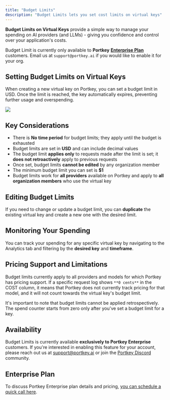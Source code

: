```yaml
---
title: "Budget Limits"
description: "Budget Limits lets you set cost limits on virtual keys"
---
```


**Budget Limits on Virtual Keys** provide a simple way to manage your spending on AI providers (and LLMs) - giving you confidence and control over your application's costs.

Budget Limit is currently only available to **Portkey** [**Enterprise Plan**](https://portkey.ai/docs/product/enterprise-offering) customers. Email us at `support@portkey.ai` if you would like to enable it for your org.

## Setting Budget Limits on Virtual Keys

When creating a new virtual key on Portkey, you can set a budget limit in USD. Once the limit is reached, the key automatically expires, preventing further usage and overspending.

<Frame>
  <img src="images/product/ai-gateway/ai-19.avif"/>
</Frame>


## Key Considerations

* There is **No time period** for budget limits; they apply until the budget is exhausted
* Budget limits are set in **USD** and can include decimal values
* The budget limit **applies only** to requests made after the limit is set; it **does not retroactively** apply to previous requests
* Once set, budget limits **cannot be edited** by any organization member
* The minimum budget limit you can set is **$1**
* Budget limits work for **all providers** available on Portkey and apply to **all organization members** who use the virtual key

## Editing Budget Limits

If you need to change or update a budget limit, you can **duplicate** the existing virtual key and create a new one with the desired limit.

## Monitoring Your Spending

You can track your spending for any specific virtual key by navigating to the Analytics tab and filtering by the **desired key** and **timeframe**.

## Pricing Support and Limitations

Budget limits currently apply to all providers and models for which Portkey has pricing support. If a specific request log shows `**0 cents**` in the COST column, it means that Portkey does not currently track pricing for that model, and it will not count towards the virtual key's budget limit.

It's important to note that budget limits cannot be applied retrospectively. The spend counter starts from zero only after you've set a budget limit for a key.

## Availability

Budget Limits is currently available **exclusively to Portkey Enterprise** customers. If you're interested in enabling this feature for your account, please reach out us at [support@portkey.ai](mailto:support@portkey.ai) or join the [Portkey Discord](https://portkey.ai/community) community.

## Enterprise Plan

To discuss Portkey Enterprise plan details and pricing, [you can schedule a quick call here](https://calendly.com/rohit-portkey/noam).
